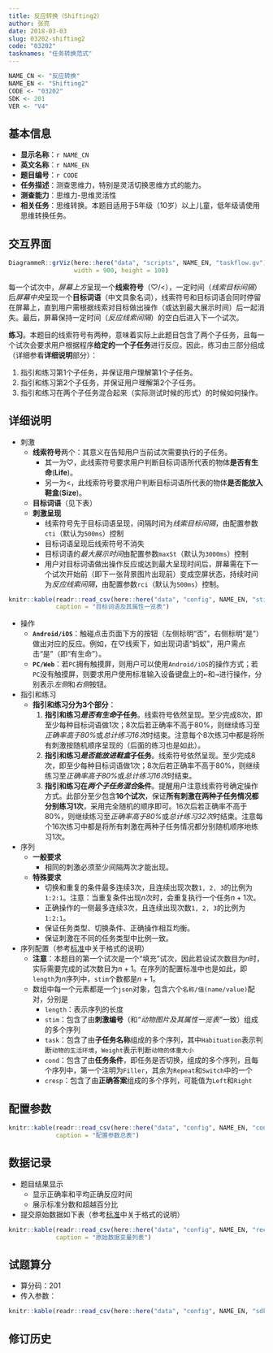 ```yaml
---
title: 反应转换（Shifting2）
author: 张亮
date: 2018-03-03
slug: 03202-shifting2
code: "03202"
tasknames: "任务转换范式"
---
```


```r
NAME_CN <- "反应转换"
NAME_EN <- "Shifting2"
CODE <- "03202"
SDK <- 201
VER <- "V4"
```

## 基本信息

* **显示名称**：`r NAME_CN`
* **英文名称**：`r NAME_EN`
* **题目编号**：`r CODE`
* **任务描述**：测查思维力，特别是灵活切换思维方式的能力。
* **测查能力**：思维力-思维灵活性
* **相关任务**：思维转换。本题目适用于5年级（10岁）以上儿童，低年级请使用思维转换任务。

## 交互界面

```r
DiagrammeR::grViz(here::here("data", "scripts", NAME_EN, "taskflow.gv"),
                  width = 900, height = 100)
```

每一个试次中，*屏幕上方*呈现一个**线索符号**（$\heartsuit$/<），一定时间（*线索目标间隔*）后*屏幕中央*呈现一个**目标词语**（中文具象名词），线索符号和目标词语会同时停留在屏幕上，直到用户需根据线索对目标做出操作（或达到最大展示时间）后一起消失。最后，屏幕保持一定时间（*反应线索间隔*）的空白后进入下一个试次。

**练习**。本题目的线索符号有两种，意味着实际上此题目包含了两个子任务，且每一个试次会要求用户根据程序**给定的一个子任务**进行反应。因此，练习由三部分组成（详细参看**详细说明**部分）：

1. 指引和练习第1个子任务，并保证用户理解第1个子任务。
1. 指引和练习第2个子任务，并保证用户理解第2个子任务。
1. 指引和练习在两个子任务混合起来（实际测试时候的形式）的时候如何操作。

## 详细说明

* 刺激
    + **线索符号**两个：其意义在告知用户当前试次需要执行的子任务。
        - 其一为$\heartsuit$，此线索符号要求用户判断目标词语所代表的物体**是否有生命**(**Life**)。
        - 另一为<，此线索符号要求用户判断目标词语所代表的物体**是否能放入鞋盒**(**Size**)。
    + **目标词语**（见下表）
    + **刺激呈现**
        - 线索符号先于目标词语呈现，间隔时间为*线索目标间隔*，由配置参数`cti`（默认为`500ms`）控制
        - 目标词语呈现后线索符号不消失
        - 目标词语的*最大展示时间*由配置参数`maxSt`（默认为`3000ms`）控制
        - 用户对目标词语做出操作反应或达到最大呈现时间后，屏幕需在下一个试次开始前（即下一张背景图片出现前）变成空屏状态，持续时间为*反应线索间隔*，由配置参数`rci`（默认为`500ms`）控制。

```r
knitr::kable(readr::read_csv(here::here("data", "config", NAME_EN, "stimuli.csv")),
             caption = "目标词语及其属性一览表")
```

* 操作
    + **`Android/iOS`**：触碰点击页面下方的按钮（左侧标明“否”，右侧标明“是”）做出对应的反应。例如，在$\heartsuit$线索下，如出现词语“蚂蚁”，用户需点击“是”（即“有生命”）。
    + **`PC/Web`**：若`PC`拥有触摸屏，则用户可以使用`Android/iOS`的操作方式；若`PC`没有触摸屏，则要求用户使用标准输入设备键盘上的<kbd>&larr;</kbd>和<kbd>&rarr;</kbd>进行操作，分别表示*左侧*和*右侧*按钮。

* 指引和练习
    + **指引和练习分为3个部分**：
        1. **指引和练习*是否有生命*子任务**。线索符号依然呈现。至少完成8次，即至少每种目标词语做1次；8次后若正确率不高于80%，则继续练习至*正确率高于80%*或*总计练习16次*时结束。注意每个8次练习中都是将所有刺激按随机顺序呈现的（后面的练习也是如此）。
        1. **指引和练习*是否能放进鞋盒*子任务**。线索符号依然呈现。至少完成8次，即至少每种目标词语做1次；8次后若正确率不高于80%，则继续练习至*正确率高于80%*或*总计练习16次*时结束。
        1. **指引和练习在*两个子任务混合*条件**。提醒用户注意线索符号确定操作方式。此部分至少包含**16个试次**，保证**所有刺激在两种子任务情况都分别练习1次**，采用完全随机的顺序即可。16次后若正确率不高于80%，则继续练习至*正确率高于80%*或*总计练习32次*时结束。注意每个16次练习中都是将所有刺激在两种子任务情况都分别随机顺序地练习1次。

* 序列
    + **一般要求**
        - 相同的刺激必须至少间隔两次才能出现。
    + **特殊要求**
        - 切换和重复的条件最多连续3次，且连续出现次数`1, 2, 3`的比例为`1:2:1`。注意：当重复条件出现$n$次时，会重复执行一个任务$n + 1$次。
        - 正确操作的一侧最多连续3次，且连续出现次数`1, 2, 3`的比例为`1:2:1`。
        - 保证任务类型、切换条件、正确操作相互均衡。
        - 保证刺激在不同的任务类型中比例一致。

* 序列配置（参考[标准](`r blogdown::shortcode("relref", "standard.html")`)中关于格式的说明）
    + **注意**：本题目的第一个试次是一个“填充”试次，因此若设试次数目为$n$时，实际需要完成的试次数目为$n + 1$。在序列的配置标准中也是如此，即`length`为$n$序列中，`stim`个数都是$n + 1$。
    + 数组中每一个元素都是一个`json`对象，包含六个`名称/值(name/value)`配对，分别是
        - `length`：表示序列的长度
        - `stim`：包含了由**刺激编号**（和*“动物图片及其属性一览表”*一致）组成的多个序列
        - `task`：包含了由**子任务名称**组成的多个序列，其中`Habituation`表示判断`动物的生活环境`，`Weight`表示判断`动物的体重大小`
        - `cond`：包含了由**任务条件**，即任务是否切换，组成的多个序列，且每个序列中，第一个注明为`Filler`，其余为`Repeat`和`Switch`中的一个
        - `cresp`：包含了由**正确答案**组成的多个序列，可能值为`Left`和`Right`

## 配置参数

```r
knitr::kable(readr::read_csv(here::here("data", "config", NAME_EN, "configs.csv")),
             caption = "配置参数总表")
```

## 数据记录

* 题目结果显示
    + 显示正确率和平均正确反应时间
    + 展示标准分数和超越百分比
* 提交原始数据如下表（参考[标准](`r blogdown::shortcode("relref", "standard.html")`)中关于格式的说明）

```r
knitr::kable(readr::read_csv(here::here("data", "config", NAME_EN, "recs.csv")),
             caption = "原始数据变量列表")
```

## 试题算分

* 算分码：201
* 传入参数：

```r
knitr::kable(readr::read_csv(here::here("data", "config", NAME_EN, "sdk.csv")))
```

## 修订历史
